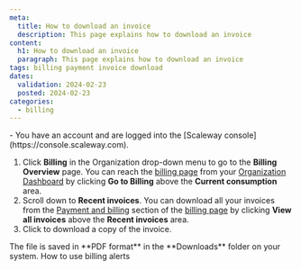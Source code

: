 ```yaml
---
meta:
  title: How to download an invoice
  description: This page explains how to download an invoice
content:
  h1: How to download an invoice
  paragraph: This page explains how to download an invoice
tags: billing payment invoice download
dates:
  validation: 2024-02-23
  posted: 2024-02-23
categories:
  - billing
---
```


<Message type="requirement">
  - You have an account and are logged into the [Scaleway console](https://console.scaleway.com).
</Message>

1. Click **Billing** in the Organization drop-down menu to go to the **Billing Overview** page.
    <Message type="tip">
      You can reach the [billing page](https://console.scaleway.com/billing/overview) from your [Organization Dashboard](https://console.scaleway.com/organization) by clicking **Go to Billing** above the **Current consumption** area.
    </Message>
2. Scroll down to **Recent invoices**.
    <Message type="note">
      You can download all your invoices from the [Payment and billing](https://console.scaleway.com/billing/payment) section of the [billing page](https://console.scaleway.com/billing) by clicking **View all invoices** above the **Recent invoices** area.
    </Message>
3. Click <Icon name="download" /> to download a copy of the invoice.

<Message type="note">
  The file is saved in **PDF format** in the **Downloads** folder on your system.
</Message>


<Navigation title="See also">
  <PreviousButton to="/console/billing/how-to/use-billing-alerts">How to use billing alerts</PreviousButton>
</Navigation>
